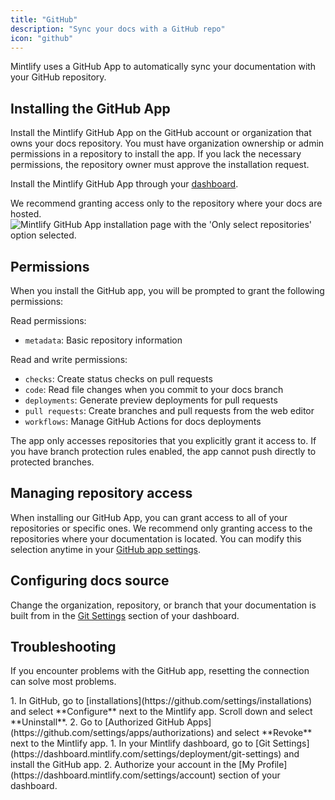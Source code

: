 ```yaml
---
title: "GitHub"
description: "Sync your docs with a GitHub repo"
icon: "github"
---
```


Mintlify uses a GitHub App to automatically sync your documentation with your GitHub repository.

## Installing the GitHub App

Install the Mintlify GitHub App on the GitHub account or organization that owns your docs repository. You must have organization ownership or admin permissions in a repository to install the app. If you lack the necessary permissions, the repository owner must approve the installation request.

Install the Mintlify GitHub App through your [dashboard](https://dashboard.mintlify.com/settings/organization/github-app).

<Tip>
We recommend granting access only to the repository where your docs are hosted.
</Tip>

<Frame>
  <img className="h-80" alt="Mintlify GitHub App installation page with the 'Only select repositories' option selected." src="/images/github/select-repos.png" />
</Frame>

## Permissions

When you install the GitHub app, you will be prompted to grant the following permissions:

Read permissions:
* `metadata`: Basic repository information

Read and write permissions:
* `checks`: Create status checks on pull requests
* `code`: Read file changes when you commit to your docs branch
* `deployments`: Generate preview deployments for pull requests
* `pull requests`: Create branches and pull requests from the web editor
* `workflows`: Manage GitHub Actions for docs deployments

<Info>
The app only accesses repositories that you explicitly grant it access to. If you have branch protection rules enabled, the app cannot push directly to protected branches.
</Info>

## Managing repository access

When installing our GitHub App, you can grant access to all of your repositories or specific ones. We recommend only granting access to the repositories where your documentation is located. You can modify this selection anytime in your [GitHub app settings](https://github.com/apps/mintlify/installations/new).

## Configuring docs source

Change the organization, repository, or branch that your documentation is built from in the [Git Settings](https://dashboard.mintlify.com/settings/deployment/git-settings) section of your dashboard.

## Troubleshooting

If you encounter problems with the GitHub app, resetting the connection can solve most problems.

<Steps>
  <Step title="Uninstall the Mintlify app through GitHub.">
    1. In GitHub, go to [installations](https://github.com/settings/installations) and select **Configure** next to the Mintlify app. Scroll down and select **Uninstall**.
    2. Go to [Authorized GitHub Apps](https://github.com/settings/apps/authorizations) and select **Revoke** next to the Mintlify app.
  </Step>
  <Step title="Reinstall the Mintlify app.">
    1. In your Mintlify dashboard, go to [Git Settings](https://dashboard.mintlify.com/settings/deployment/git-settings) and install the GitHub app.
    2. Authorize your account in the [My Profile](https://dashboard.mintlify.com/settings/account) section of your dashboard.
  </Step>
</Steps>
